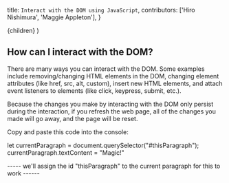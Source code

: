   title: `Interact with the DOM using JavaScript`,
  contributors: ['Hiro Nishimura', 'Maggie Appleton'],
}

  <FancyGuide frontMatter={meta}>{children}</FancyGuide>
)

<ProseSection>


## How can I interact with the DOM?

There are many ways you can interact with the DOM. Some examples include removing/changing HTML elements in the DOM, changing element attributes (like href, src, alt, custom), insert new HTML elements, and attach event listeners to elements (like click, keypress, submit, etc.).

Because the changes you make by interacting with the DOM only persist during the interaction, if you refresh the web page, all of the changes you made will go away, and the page will be reset.

<div style={{ backgroundColor: '#F1F0F4', height: 'auto', display: 'flex', flexDirection: 'column', alignContent: 'center', justifyContent: 'center', margin: '3em', textAlign: 'center' }}>


Copy and paste this code into the console:

let currentParagraph = document.querySelector("#thisParagraph");
currentParagraph.textContent = "Magic!"

----- we'll assign the id "thisParagraph" to the current paragraph for this to work ------

</div>


</ProseSection>

